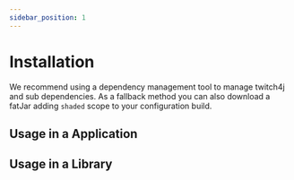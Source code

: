```yaml
---
sidebar_position: 1
---
```



# Installation

We recommend using a dependency management tool to manage twitch4j and sub dependencies. As a fallback method you can also download a fatJar adding `shaded` scope to your configuration build.

## Usage in a Application

<JavaDependency group="com.github.twitch4j" name="twitch4j" version="1.12.0" scope="implementation" />

## Usage in a Library

<JavaDependency group="com.github.twitch4j" name="twitch4j" version="1.12.0" scope="api" />
